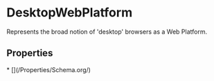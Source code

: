 
# DesktopWebPlatform

Represents the broad notion of 'desktop' browsers as a Web Platform.

## Properties

<Grid>
* [](/Properties/Schema.org/)

</Grid>

